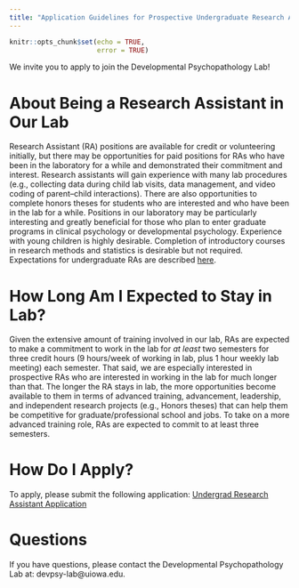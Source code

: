 ```yaml
---
title: "Application Guidelines for Prospective Undergraduate Research Assistants"
---
```


```r
knitr::opts_chunk$set(echo = TRUE,
                      error = TRUE)
```

We invite you to apply to join the Developmental Psychopathology Lab!

# About Being a Research Assistant in Our Lab

Research Assistant (RA) positions are available for credit or volunteering initially, but there may be opportunities for paid positions for RAs who have been in the laboratory for a while and demonstrated their commitment and interest.
Research assistants will gain experience with many lab procedures (e.g., collecting data during child lab visits, data management, and video coding of parent–child interactions).
There are also opportunities to complete honors theses for students who are interested and who have been in the lab for a while.
Positions in our laboratory may be particularly interesting and greatly beneficial for those who plan to enter graduate programs in clinical psychology or developmental psychology.
Experience with young children is highly desirable.
Completion of introductory courses in research methods and statistics is desirable but not required.
Expectations for undergraduate RAs are described [here](https://devpsylab.github.io/LabWiki/expectations-undergradRA.html).

# How Long Am I Expected to Stay in Lab?

Given the extensive amount of training involved in our lab, RAs are expected to make a commitment to work in the lab for *at least* two semesters for three credit hours (9 hours/week of working in lab, plus 1 hour weekly lab meeting) each semester.
That said, we are especially interested in prospective RAs who are interested in working in the lab for much longer than that.
The longer the RA stays in lab, the more opportunities become available to them in terms of advanced training, advancement, leadership, and independent research projects (e.g., Honors theses) that can help them be competitive for graduate/professional school and jobs.
To take on a more advanced training role, RAs are expected to commit to at least three semesters.

# How Do I Apply?

To apply, please submit the following application: [Undergrad Research Assistant Application](https://uiowa.qualtrics.com/SE/?SID=SV_6foZRkaDKfsPf49)

# Questions

If you have questions, please contact the Developmental Psychopathology Lab at: devpsy-lab@uiowa.edu.
